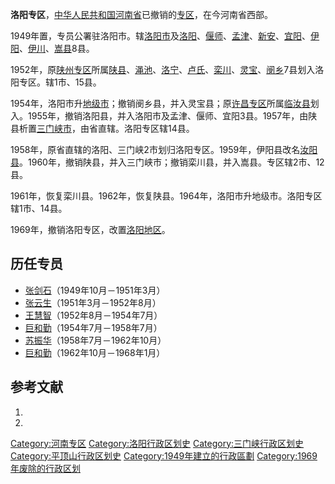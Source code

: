 '''洛阳专区'''，[[中华人民共和国|中华人民共和国]][[河南省|河南省]]已撤销的[[专区|专区]]，在今河南省西部。

1949年置，专员公署驻洛阳市。辖[[洛阳市|洛阳市]]及[[洛阳县|洛阳]]、[[偃师县|偃师]]、[[孟津县|孟津]]、[[新安县|新安]]、[[宜阳县|宜阳]]、[[伊阳县|伊阳]]、[[伊川县|伊川]]、[[嵩县|嵩县]]8县。

1952年，原[[陕州专区|陕州专区]]所属[[陕县|陕县]]、[[渑池县|渑池]]、[[洛宁县|洛宁]]、[[卢氏县|卢氏]]、[[栾川县|栾川]]、[[灵宝县|灵宝]]、[[阌乡县|阌乡]]7县划入洛阳专区。辖1市、15县。

1954年，洛阳市升[[地级市|地级市]]；撤销阌乡县，并入灵宝县；原[[许昌专区|许昌专区]]所属[[临汝县|临汝县]]划入。1955年，撤销洛阳县，并入洛阳市及孟津、偃师、宜阳3县。1957年，由陕县析置[[三门峡市|三门峡市]]，由省直辖。洛阳专区辖14县。

1958年，原省直辖的洛阳、三门峡2市划归洛阳专区。1959年，伊阳县改名[[汝阳县|汝阳县]]。1960年，撤销陕县，并入三门峡市；撤销栾川县，并入嵩县。专区辖2市、12县。

1961年，恢复栾川县。1962年，恢复陕县。1964年，洛阳市升地级市。洛阳专区辖1市、14县。

1969年，撤销洛阳专区，改置[[洛阳地区|洛阳地区]]。 

==历任专员==
*[[张剑石|张剑石]]（1949年10月－1951年3月）
*[[张云生|张云生]]（1951年3月－1952年8月）
*[[王慧智|王慧智]]（1952年8月－1954年7月）
*[[巨和勤|巨和勤]]（1954年7月－1958年7月）
*[[苏振华|苏振华]]（1958年7月－1962年10月）
*[[巨和勤|巨和勤]]（1962年10月－1968年1月）

== 参考文献 ==
# {{Cite book | author = 戴均良等 | title = 《中国古今地名大词典》 | location = 上海 | publisher = 上海辞书出版社 | date = 2005 | language = zh-hans }}
# {{Cite book | author = 史为乐 | title = 《中华人民共和国政区沿革（1949-2002）》 | location = 北京 | publisher = 人民出版社 | date = 2006 | language = zh-hans }}
{{河南省历史二级政区|nocat}}
[[Category:河南专区|Category:河南专区]]
[[Category:洛阳行政区划史|Category:洛阳行政区划史]]
[[Category:三门峡行政区划史|Category:三门峡行政区划史]]
[[Category:平顶山行政区划史|Category:平顶山行政区划史]]
[[Category:1949年建立的行政區劃|Category:1949年建立的行政區劃]]
[[Category:1969年废除的行政区划|Category:1969年废除的行政区划]]
